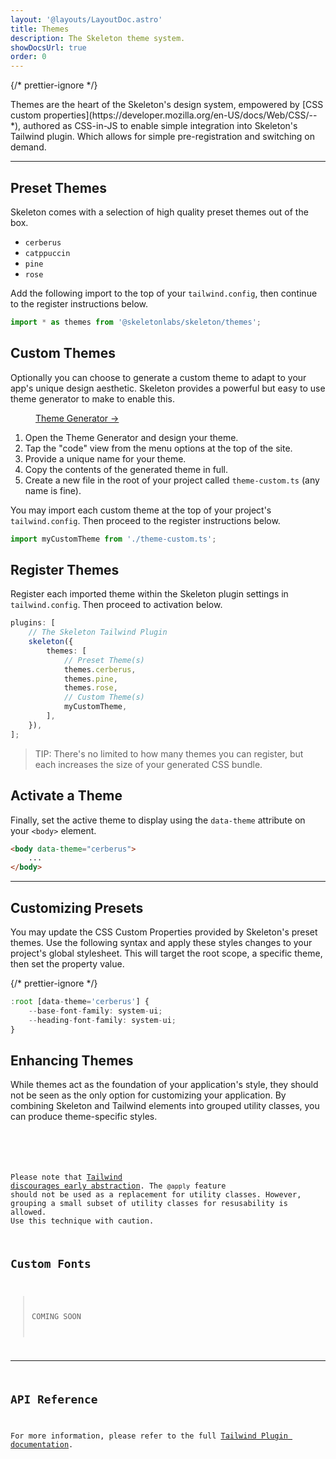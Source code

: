 ```yaml
---
layout: '@layouts/LayoutDoc.astro'
title: Themes
description: The Skeleton theme system.
showDocsUrl: true
order: 0
---
```




{/* prettier-ignore */}
<p class="type-scale-5"> Themes are the heart of the Skeleton's design system, empowered by [CSS custom properties](https://developer.mozilla.org/en-US/docs/Web/CSS/--*), authored as CSS-in-JS to enable simple integration into Skeleton's Tailwind plugin. Which allows for simple pre-registration and switching on demand.</p>

---

## Preset Themes

Skeleton comes with a selection of high quality preset themes out of the box.

-   `cerberus`
-   `catppuccin`
-   `pine`
-   `rose`

Add the following import to the top of your `tailwind.config`, then continue to the register instructions below.

```ts title="tailwind.config"
import * as themes from '@skeletonlabs/skeleton/themes';
```

## Custom Themes

Optionally you can choose to generate a custom theme to adapt to your app's unique design aesthetic. Skeleton provides a powerful but easy to use theme generator to make to enable this.

<figure class="card-enhanced-gradient p-8 flex justify-center">
	<a href="https://themes.skeleton.dev/" target="_blank" class="btn preset-filled">
		Theme Generator &rarr;
	</a>
</figure>

1. Open the Theme Generator and design your theme.
2. Tap the "code" view from the menu options at the top of the site.
3. Provide a unique name for your theme.
4. Copy the contents of the generated theme in full.
5. Create a new file in the root of your project called `theme-custom.ts` (any name is fine).

You may import each custom theme at the top of your project's `tailwind.config`. Then proceed to the register instructions below.

```ts title="tailwind.config"
import myCustomTheme from './theme-custom.ts';
```

## Register Themes

Register each imported theme within the Skeleton plugin settings in `tailwind.config`. Then proceed to activation below.

```ts title="tailwind.config" {6-8, 10}
plugins: [
	// The Skeleton Tailwind Plugin
	skeleton({
		themes: [
			// Preset Theme(s)
			themes.cerberus,
			themes.pine,
			themes.rose,
			// Custom Theme(s)
			myCustomTheme,
		],
	}),
];
```

> TIP: There's no limited to how many themes you can register, but each increases the size of your generated CSS bundle.

## Activate a Theme

Finally, set the active theme to display using the `data-theme` attribute on your `<body>` element.

```html
<body data-theme="cerberus">
	...
</body>
```

---

## Customizing Presets

You may update the CSS Custom Properties provided by Skeleton's preset themes. Use the following syntax and apply these styles changes to your project's global stylesheet. This will target the root scope, a specific theme, then set the property value.

{/* prettier-ignore */}
```ts title="app.pcss"
:root [data-theme='cerberus'] {
    --base-font-family: system-ui;
    --heading-font-family: system-ui;
}
```

## Enhancing Themes

While themes act as the foundation of your application's style, they should not be seen as the only option for customizing your application. By combining Skeleton and Tailwind elements into grouped utility classes, you can produce theme-specific styles.

<Preview client:load>
	<Fragment slot="preview">
		<ThemeEnhanced />
	</Fragment>
	<Fragment slot="code">
		<Code code={ThemeEnhancedRaw} lang="astro" />
	</Fragment>
</Preview>

Please note that [Tailwind discourages early abstraction](https://tailwindcss.com/docs/reusing-styles#avoiding-premature-abstraction). The `@apply` feature should not be used as a replacement for utility classes. However, grouping a small subset of utility classes for resusability is allowed. Use this technique with caution.

## Custom Fonts

> COMING SOON

---

## API Reference

For more information, please refer to the full [Tailwind Plugin documentation](/docs/get-started/plugin).

